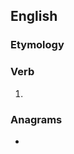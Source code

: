 ==English==

===Etymology===
{{suffix|en|resist|eth}}

===Verb===
{{head|en|verb form}}

# {{en-archaic third-person singular of|resist}}

===Anagrams===
* {{anagrams|en|a=eehirsstt|etherists|tee shirts|tee-shirts|teeshirts}}